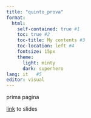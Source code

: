 ```yaml
---
title: "quinto_prova"
format: 
  html:
    self-contained: true #1
    toc: true #2
    toc-title: My contents #3 
    toc-location: left #4
    fontsize: 15px
    theme: 
      light: minty
      dark: superhero
lang: it   #5
editor: visual
---
```


prima pagina

[link](./slides.html) to slides